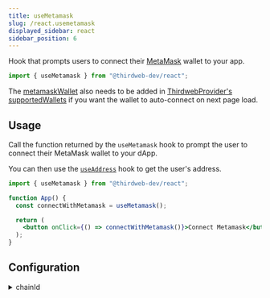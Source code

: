 ```yaml
---
title: useMetamask
slug: /react.usemetamask
displayed_sidebar: react
sidebar_position: 6
---
```


Hook that prompts users to connect their [MetaMask](/wallet/metamask) wallet to your app.

```jsx
import { useMetamask } from "@thirdweb-dev/react";
```

The [metamaskWallet](/react/react.metamaskWallet) also needs to be added in [ThirdwebProvider's supportedWallets](/react/react.thirdwebprovider#supportedwallets-optional) if you want the wallet to auto-connect on next page load.

## Usage

Call the function returned by the `useMetamask` hook to prompt the user to connect their MetaMask wallet to your dApp.

You can then use the [`useAddress`](/react/react.useaddress) hook to get the user's address.

```jsx
import { useMetamask } from "@thirdweb-dev/react";

function App() {
  const connectWithMetamask = useMetamask();

  return (
    <button onClick={() => connectWithMetamask()}>Connect Metamask</button>
  );
}
```

## Configuration

<details>
  <summary>chainId</summary>
  <div>

To connect to a specific chain when connecting the wallet,
pass the `chainId` in a configuration object as shown below.

This will prompt the user to switch to the given network after they connect.

```jsx
import { useMetamask } from "@thirdweb-dev/react";
import { Dogechain } from "@thirdweb-dev/chains";

function App() {
  const connectWithMetamask = useMetamask();

  return (
    <button
      onClick={() =>
        connectWithMetamask({
          chainId: Dogechain.chainId,
        })
      }
    >
      Connect Wallet
    </button>
  );
}
```

If the chain is not configured in the user&rsquo;s wallet,
you must add this chain in `ThirdwebProvider`&rsquo;s [supportedChains](/react/react.thirdwebprovider#supportedChains) prop:

```jsx
import { Dogechain } from "@thirdweb-dev/chains";
import { ThirdwebProvider } from "@thirdweb-dev/react";

export function YourApp() {
  return (
    <ThirdwebProvider supportedChains={[Dogechain]} clientId="your-client-id">
      <App />
    </ThirdwebProvider>
  );
}
```

</div>
</details>
